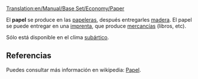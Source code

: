 [[Translation:en/Manual/Base Set/Economy/Paper]]

{{es/Carga| carga  = Papel
| imagen = Paper.png
| producida =[[es/Manual/Base Set/Economy/Papelera|Papelera]]
| aceptada  =[[es/Manual/Base Set/Economy/Imprenta|Imprenta]]
}}
El '''papel''' se produce en las [[es/papelera|papeleras]], después entregarles [[es/madera|madera]]. El papel se puede entregar en una [[es/imprenta|imprenta]], que produce [[es/mercancías|mercancías]] (libros, etc).

Sólo está disponible en el clima [[es/subártico|subártico]].


==Referencias==
Puedes consultar más información en wikipedia: [https://www.wikipedia.org/wiki/es:papel Papel].